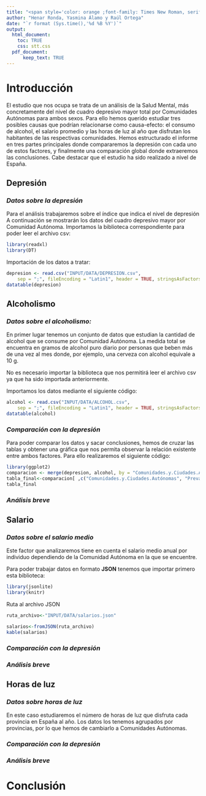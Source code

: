 ```yaml
---
title: "<span style='color: orange ;font-family: Times New Roman, serif; font-size: 28pt; font-weight: bold; text-align: center;'>Cuadro depresivo vs: alcoholismo, salario medio y horas de luz</span>"
author: "Henar Ronda, Yasmina Álamo y Raúl Ortega"
date: "`r format (Sys.time(),'%d %B %Y')`"
output: 
  html_document:
    toc: TRUE
    css: stt.css
  pdf_document:
      keep_text: TRUE
---
```

# __Introducción__

  El estudio que nos ocupa se trata de un análisis de la Salud Mental, más concretamente del nivel de cuadro depresivo mayor total por Comunidades Autónomas para ambos sexos. Para ello hemos querido estudiar tres posibles causas que podrían relacionarse como causa-efecto: el consumo de alcohol, el salario promedio y las horas de luz al año que disfrutan los habitantes de las respectivas comunidades. 
  Hemos estructurado el informe en tres partes principales donde compararemos la depresión con cada uno de estos factores, y finalmente una comparación global donde extraeremos las conclusiones.
  Cabe destacar que el estudio ha sido realizado a nivel de España.


## __Depresión__


### _Datos sobre la depresión_
  Para el análisis trabajaremos sobre el índice que indica el nivel de depresión
A continuación se mostrarán los datos del cuadro depresivo mayor por Comunidad Autónoma. 
Importamos la biblioteca correspondiente para poder leer el archivo csv: 

```r
library(readxl)
library(DT)
```
Importación de los datos a tratar: 

```r
depresion <- read.csv("INPUT/DATA/DEPRESION.csv", 
    sep = ";", fileEncoding = "Latin1", header = TRUE, stringsAsFactors = FALSE)
datatable(depresion)
```

## __Alcoholismo__

### _Datos sobre el alcoholismo:_
En primer lugar tenemos un conjunto de datos que estudian la cantidad de alcohol que se consume por Comunidad Autónoma. La medida total se encuentra en gramos de alcohol puro diario por personas que beben más de una vez al mes donde, por ejemplo, una cerveza con alcohol equivale a 10 g.

No es necesario importar la biblioteca que nos permitirá leer el archivo csv ya que ha sido importada anteriormente.

Importamos los datos mediante el siguiente código:

```r
alcohol <- read.csv("INPUT/DATA/ALCOHOL.csv", 
    sep = ";", fileEncoding = "Latin1", header = TRUE, stringsAsFactors = FALSE)
datatable(alcohol)
```
### _Comparación con la depresión_
  Para poder comparar los datos y sacar conclusiones, hemos de cruzar las tablas y obtener una gráfica que nos permita observar la relación existente entre ambos factores. Para ello realizaremos el siguiente código:
  
```r
library(ggplot2)
comparacion <- merge(depresion, alcohol, by = "Comunidades.y.Ciudades.Autónomas")
tabla_final<-comparacion[ ,c("Comunidades.y.Ciudades.Autónomas", "Prevalencia.depresión", "Total")]
tabla_final
```
  

### _Análisis breve_

## __Salario__

### _Datos sobre el salario medio_
  Este factor que analizaremos tiene en cuenta el salario medio anual por individuo dependiendo de la Comunidad Autónoma en la que se encuentre. 

  Para poder trabajar datos en formato __JSON__ tenemos que importar primero esta biblioteca:
```r
library(jsonlite)
library(knitr)
```
  Ruta al archivo JSON
  
```r
ruta_archivo<-"INPUT/DATA/salarios.json"
```
```r
salarios<-fromJSON(ruta_archivo)
kable(salarios)
```

### _Comparación con la depresión_

### _Análisis breve_

## __Horas de luz__

### _Datos sobre horas de luz_
En este caso estudiaremos el número de horas de luz que disfruta cada provincia en España al año. Los datos los tenemos agrupados por provincias, por lo que hemos de cambiarlo a Comunidades Autónomas.

### _Comparación con la depresión_

### _Análisis breve_

# __Conclusión__

